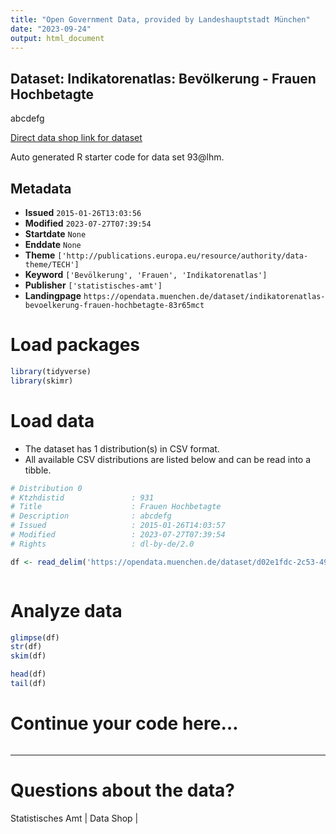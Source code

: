 ```yaml
---
title: "Open Government Data, provided by Landeshauptstadt München"
date: "2023-09-24"
output: html_document
---
```


## Dataset: Indikatorenatlas: Bevölkerung - Frauen Hochbetagte

abcdefg

[Direct data shop link for dataset](https://opendata.muenchen.de/dataset/93@lhm)

Auto generated R starter code for data set 93@lhm.

## Metadata

- **Issued** `2015-01-26T13:03:56`
- **Modified** `2023-07-27T07:39:54`
- **Startdate** `None`
- **Enddate** `None`
- **Theme** `['http://publications.europa.eu/resource/authority/data-theme/TECH']`
- **Keyword** `['Bevölkerung', 'Frauen', 'Indikatorenatlas']`
- **Publisher** `['statistisches-amt']`
- **Landingpage** `https://opendata.muenchen.de/dataset/indikatorenatlas-bevoelkerung-frauen-hochbetagte-83r65mct`


# Load packages

```r

library(tidyverse)
library(skimr)

```

# Load data

-   The dataset has 1 distribution(s) in CSV format.
-   All available CSV distributions are listed below and can be read into a tibble.

```r

# Distribution 0
# Ktzhdistid               : 931
# Title                    : Frauen Hochbetagte
# Description              : abcdefg
# Issued                   : 2015-01-26T14:03:57
# Modified                 : 2023-07-27T07:39:54
# Rights                   : dl-by-de/2.0

df <- read_delim('https://opendata.muenchen.de/dataset/d02e1fdc-2c53-49ea-8dd0-077f4ed5a58b/resource/480bdf7a-2d82-475e-a3ae-31c2655285d7/download/indikat_bevoelkerung_frauen_hochbetagte_240723.csv')



```

# Analyze data

```r

glimpse(df)
str(df)
skim(df)

head(df)
tail(df)

```

# Continue your code here...

```r

```

------------------------------------------------------------------------

# Questions about the data?

Statistisches Amt | Data Shop | 
